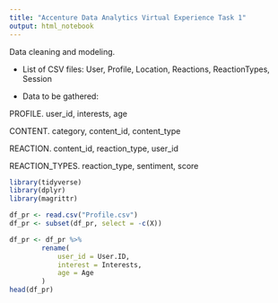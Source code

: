 ```yaml
---
title: "Accenture Data Analytics Virtual Experience Task 1"
output: html_notebook
---
```


Data cleaning and modeling.

+ List of CSV files: User, Profile, Location, Reactions, ReactionTypes, Session

+ Data to be gathered:

PROFILE. user_id, interests, age

CONTENT. category, content_id, content_type

REACTION. content_id, reaction_type, user_id

REACTION_TYPES. reaction_type, sentiment, score

```r
library(tidyverse)
library(dplyr)
library(magrittr)
```


```r
df_pr <- read.csv("Profile.csv")
df_pr <- subset(df_pr, select = -c(X))

df_pr <- df_pr %>%
        rename(
            user_id = User.ID,
            interest = Interests,
            age = Age
        )
head(df_pr)
```






